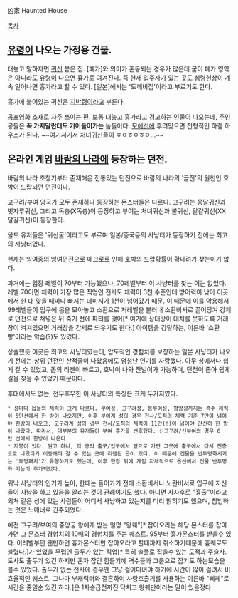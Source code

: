 凶家 Haunted House

[[목차]]

== [[유령]]이 나오는 가정용 건물. ==
대놓고 말하자면 [[귀신]] 붙은 집. [폐가]와 의미가 혼동되는 경우가 많은데 굳이 폐가 영역은 아니라도 [[유령]]이 나오면 흉가로 여겨진다. 즉 현재 입주자가 있는 곳도 심령현상이 계속 일어나면 흉가라고 할 수 있다. [일본]에서는 '도깨비집'이라고 부르기도 한다.

흉가에 붙어있는 귀신은 [[지박령]]이라고 부른다.

[[공포영화]] 소재로 자주 쓰이는 편. 보통 대놓고 흉가라고 경고하는 인물이 나오는데, 주인공들은 '''꼭 가지말란데도 기어들어가는''' 놈들이다.
[[모에선]]에 후려맞으면 전형적인 하렘 하우스가 된다. ~~여기저기서 처녀귀신들이 ㅎㅇㅎㅇㅎㅇ...~~


== 온라인 게임 [[바람의 나라]]에 등장하는 던전. ==
바람의 나라 초창기부터 존재해온 전통있는 던전으로 바람의 나라의 '금전'의 원천인 호박이 드랍되던 던전이다.

고구려/부여 양국가 모두 존재하나 등장하는 몬스터들은 다르다. 고구려는 몽달귀신과 빗자루귀신, 그리고 독충(X독충)이 등장하고 부여는 처녀귀신과 불귀신, 달걀귀신(XX달걀귀신)이 등장한다.

올드 유저들은 '귀신굴'이라고도 부르며 일본/중국등의 사냥터가 등장하기 전에는 최고의 사냥터였다.

현재는 잉여중의 잉여던전으로 매크로로 인해 호박의 드랍확률이 확내려가 찾는이가 없다.

과거에는 입장 레벨이 70부터 가능했으나, 70레벨부터 이 사냥터를 찾는 이는 없었다. 레벨 70이면 체력이 가장 많은 직업인 전사도 체력이 3천 수준인데 방어력이 낮아 이곳에서 한 대 맞을 때마다 빠지는 데미지가 1천이 넘어갔기 때문. 이 때문에 이를 악용해서 99레벨들이 입구에 몹을 모아놓고 소환으로 저레벨을 불러내 소환비서로 끌어당겨 강제로 던전으로 쳐넣은 뒤 죽기 전에 파티를 맺어[* 여기에 상대방이 대처를 못하도록 거래창이 켜져있으면 거래창을 강제로 띄우기도 한다.] 아이템을 강탈하는, 이른바 '소환빵'이라는 악습(?)도 있었다.

상술했듯 이곳은 최고의 사냥터였는데, 압도적인 경험치를 보장하는 일본 사냥터가 나오기 전에는 상위 던전인 산적굴이 나왔음에도 엄청난 인기를 자랑했다. 아무 성에서나 쉽게 갈 수 있었고, 몹의 리젠이 빠르고, 호박이 나와 잔벌이가 가능하며, 던전이 좁아 쉽게 길을 찾을 수 있었기 때문이다.

후대에서도 없는, 전무후무한 이 사냥터의 특징은 크게 두가지였다.

 * 성마다 몹들의 체력이 크게 다르다. 부여성, 고구려성, 동부여성, 평양성까지는 격수 체력이 5만선에서 한 방이 나오지만, 이후 부여계 성의 경우 전사/도적의 체력 기준 7만이 넘어야 한방이 나오고, 고구려계 성의 경우 전사/도적의 체력이 11만(!)이 넘어야 간신히 한 방이 나왔다. 따라서, 대부분의 유저들이 부여 흉가를 선호했다. 신고구려/신부여의 경우 6만 선에서 한방이 나온다.
 * 지붕이 있다. 뭔고 하니, 각 층의 출구/입구에서 옆으로 가면 그곳에 출구에서 다시 전층으로 나왔다가 이동해야 갈 수 있는 곳에 리젠된 몹이 있다. 이 때문에 건물을 반투명화시키는 '투명패치'가 유행하기도 했는데, 이후 한참 뒤에 게임 자체적으로 옵션에서 건물 반투명화 기능이 추가되었다.

워낙 사냥터의 인기가 높아, 한때는 들어가기 전에 소환비서나 노란비서로 입구에 자신들이 사냥을 하고 있음을 알리는 것이 관례이기도 했다. 아니면 사자후로 "흉출"이라고 외쳐 같은 성에 있는 사람들이 어디서 사냥하고 있는지를 미리 밝히기도 했으며, 침범하는 것은 노매너로 간주되었다.

예전 고구려/부여의 중앙궁 왕에게 받는 일명 "왕퀘"[* 잡아오라는 해당 몬스터를 잡아가면 그 몬스터 경험치의 10배의 경험치를 주는 퀘스트. 95부터 흉가몬스터를 받을수 있다. 이레벨부턴 왠만하면 흉가몬스터만 잡아오라고 할때까지 취소하기때문에 흉퀘로도 불렸다.]가 있었을 무렵엔 출두가 있는 직업[* 특히 솔플로 잡을수 있는 도적과 주술사. 도사도 출두가 있긴 하지만 혼자 잡긴 힘들기에 격수들과 그룹으로 잡기도 하는모습을 볼수 있었다. 출두가 없는 전사에 경우엔 그냥 걸어다녀야 하기에 시간이 많이 걸려서 비효율적인 퀘스트. 그나마 부캐릭터와 결혼하여 사랑호출기를 사용하는 이른바 "삐케"로 시간을 줄일순 있긴 하다.]은 1차승급전까진 닥치고 왕퀘만이라는 말이 있을정다.
